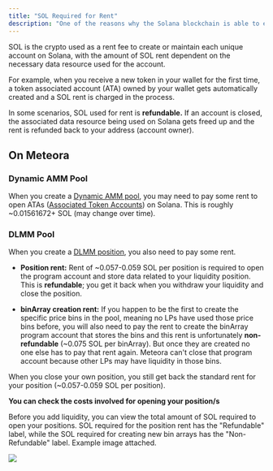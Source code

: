 ```yaml
---
title: "SOL Required for Rent"
description: "One of the reasons why the Solana blockchain is able to efficiently store data is its novel “rent” mechanism. Solana creates different accounts to record the data related to the transfer and ownership of tokens between different user wallet addresses, as well as other programmatic transactions on the blockchain. Since transaction history or other data stored on the Solana blockchain use resources, a rent fee is imposed."
---
```


SOL is the crypto used as a rent fee to create or maintain each unique account on Solana, with the amount of SOL rent dependent on the necessary data resource used for the account.

For example, when you receive a new token in your wallet for the first time, a token associated account (ATA) owned by your wallet gets automatically created and a SOL rent is charged in the process.

In some scenarios, SOL used for rent is **refundable.** If an account is closed, the associated data resource being used on Solana gets freed up and the rent is refunded back to your address (account owner).

## On Meteora

### Dynamic AMM Pool

When you create a [Dynamic AMM pool](/dynamic-pool/dynamic-amm-pools/dynamic-amm-overview), you may need to pay some rent to open ATAs ([Associated Token Accounts](https://spl.solana.com/associated-token-account)) on Solana. This is roughly \~0.01561672+ SOL (may change over time).

### DLMM Pool

When you create a [DLMM position](/faq/dlmm-faq#adding-liquidity), you also need to pay some rent.

* **Position rent:** Rent of \~0.057-0.059 SOL per position is required to open the program account and store data related to your liquidity position. This is **refundable**; you get it back when you withdraw your liquidity and close the position.

* **binArray creation rent:** If you happen to be the first to create the specific price bins in the pool, meaning no LPs have used those price bins before, you will also need to pay the rent to create the binArray program account that stores the bins and this rent is unfortunately **non-refundable** (\~0.075 SOL per binArray). But once they are created no one else has to pay that rent again. Meteora can't close that program account because other LPs may have liquidity in those bins.

When you close your own position, you still get back the standard rent for your position (\~0.057-0.059 SOL per position).

**You can check the costs involved for opening your position/s**

Before you add liquidity, you can view the total amount of SOL required to open your positions. SOL required for the position rent has the "Refundable" label, while the SOL required for creating new bin arrays has the "Non-Refundable" label. Example image attached.

<Frame>
<img src="/images/getting-started/gs.png" />
</Frame>
